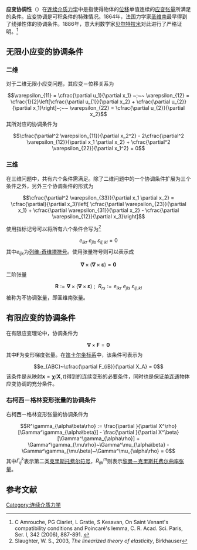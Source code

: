 '''应变协调性'''（{{lang-en|strain compatibility}}）在[[连续介质力学|连续介质力学]]中是指使得物体的[[位移|位移]]单值连续的[[应变|应变]][[张量|张量]]所满足的条件。应变协调是可积条件的特殊情况。1864年，法国力学家[[圣维南|圣维南]]最早得到了线弹性体的协调条件。1886年，意大利数学家[[贝尔特拉米|贝尔特拉米]]对此进行了严格证明。<ref name="Amrouche">C Amrouche, PG Ciarlet, L Gratie, S Kesavan,  On Saint Venant's compatibility conditions and Poincaré's lemma, C. R. Acad. Sci. Paris, Ser. I, 342 (2006), 887-891.  {{doi|10.1016/j.crma.2006.03.026}}</ref>

== 无限小应变的协调条件 ==
=== 二维 ===
对于二维无限小应变问题，其应变－位移关系为
:<math>
   \varepsilon_{11} = \cfrac{\partial u_1}{\partial x_1} ~;~~
   \varepsilon_{12} = \cfrac{1}{2}\left[\cfrac{\partial u_{1}}{\partial x_2} + \cfrac{\partial u_{2}}{\partial x_1}\right]~;~~
   \varepsilon_{22} = \cfrac{\partial u_{2}}{\partial x_2} 
</math>
其所对应的协调条件为
:<math>
   \cfrac{\partial^2 \varepsilon_{11}}{\partial x_2^2}
   - 2\cfrac{\partial^2 \varepsilon_{12}}{\partial x_1 \partial x_2}
   + \cfrac{\partial^2 \varepsilon_{22}}{\partial x_1^2} = 0
</math>

=== 三维 ===
在三维问题中，共有六个条件需满足。除了二维问题中的一个协调条件扩展为三个条件之外，另外三个协调条件的形式为
:<math>
   \cfrac{\partial^2 \varepsilon_{33}}{\partial x_1 \partial x_2} = \cfrac{\partial}{\partial x_3}\left[
   \cfrac{\partial \varepsilon_{23}}{\partial x_1} + \cfrac{\partial \varepsilon_{31}}{\partial x_2} - 
   \cfrac{\partial \varepsilon_{12}}{\partial x_3}\right]
 </math>

使用指标记号可以将所有六个条件合写为<ref name=Slaughter>Slaughter, W. S., 2003, ''The linearized theory of elasticity'', Birkhauser</ref>
:<math>
   e_{ikr}~e_{jls}~\varepsilon_{ij,kl} = 0
 </math>
其中<math>e_{ijk}</math>为[[列维-奇维塔符号|列维-奇维塔符号]]。使用张量符号则可以表示成
:<math>
  \boldsymbol{\nabla}\times(\boldsymbol{\nabla}\times\boldsymbol{\varepsilon}) = \boldsymbol{0}
</math>
二阶张量
:<math>
  \boldsymbol{R} := \boldsymbol{\nabla}\times(\boldsymbol{\nabla}\times\boldsymbol{\varepsilon}) ~;~~ R_{rs} := e_{ikr}~e_{jls}~\varepsilon_{ij,kl}
</math>
被称为不协调张量，即圣维南张量。

== 有限应变的协调条件 ==
在有限应变理论中，协调条件为
:<math>
   \boldsymbol{\nabla}\times\boldsymbol{F} = \boldsymbol{0}
</math>
其中<math>\boldsymbol{F}</math>为变形梯度张量。在[[笛卡尔坐标系|笛卡尔坐标系]]中，该条件可表示为
:<math>
  e_{ABC}~\cfrac{\partial F_{iB}}{\partial X_A} = 0 
</math>
该条件是从映射<math>\mathbf{x} = \boldsymbol{\chi}(\mathbf{X},t)</math>得到的连续变形的必要条件，同时也是保证[[单连通|单连通]]物体应变协调的充分条件。

=== 右柯西－格林变形张量的协调条件 ===
右柯西－格林变形张量的协调条件为
:<math>
  R^\gamma_{\alpha\beta\rho} := 
   \frac{\partial }{\partial X^\rho}[\Gamma^\gamma_{\alpha\beta}] -
   \frac{\partial }{\partial X^\beta}[\Gamma^\gamma_{\alpha\rho}] +
  \Gamma^\gamma_{\mu\rho}~\Gamma^\mu_{\alpha\beta} - 
  \Gamma^\gamma_{\mu\beta}~\Gamma^\mu_{\alpha\rho} = 0
</math>
其中<math>\Gamma^k_{ij}</math>表示第二类[[克里斯托费尔符号|克里斯托费尔符号]]，<math>R^m_{ijk}</math>则表示[[黎曼曲率张量|黎曼－克里斯托费尔曲率张量]]。

== 参考文献 ==
{{reflist}}

[[Category:连续介质力学|Category:连续介质力学]]